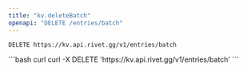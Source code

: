```yaml
---
title: "kv.deleteBatch"
openapi: "DELETE /entries/batch"
---
```


```
DELETE https://kv.api.rivet.gg/v1/entries/batch
```


<RequestExample>
```bash curl
curl -X DELETE 'https://kv.api.rivet.gg/v1/entries/batch'
```
</RequestExample>
